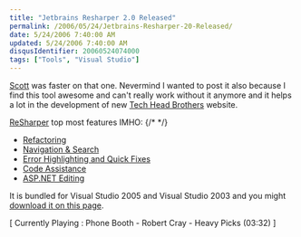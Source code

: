 ```yaml
---
title: "Jetbrains Resharper 2.0 Released"
permalink: /2006/05/24/Jetbrains-Resharper-20-Released/
date: 5/24/2006 7:40:00 AM
updated: 5/24/2006 7:40:00 AM
disqusIdentifier: 20060524074000
tags: ["Tools", "Visual Studio"]
---
```

[Scott](/scottgu/archive/2006/05/22/Resharper-2.0-Released.aspx) was faster on that one. Nevermind I wanted to post it also because I find this tool awesome and can't really work without it anymore and it helps a lot in the development of new [Tech Head Brothers](http://www.techheadbrothers.com) website.

[ReSharper](http://www.jetbrains.com/resharper/) top most features IMHO:
{/* <!-- more --> */}


* [Refactoring](http://www.jetbrains.com/resharper/features/refactoring.html) 
* [Navigation & Search](http://www.jetbrains.com/resharper/features/codeAssistance.html) 
* [Error Highlighting and Quick Fixes](http://www.jetbrains.com/resharper/features/highlighting.html) 
* [Code Assistance](http://www.jetbrains.com/resharper/features/codeAssistance.html) 
* [ASP.NET Editing](http://www.jetbrains.com/resharper/features/ASPnetEditing.html)

It is bundled for Visual Studio 2005 and Visual Studio 2003 and you might [download it on this page](http://www.jetbrains.com/resharper/download/).

[ Currently Playing : Phone Booth - Robert Cray - Heavy Picks (03:32) ]

